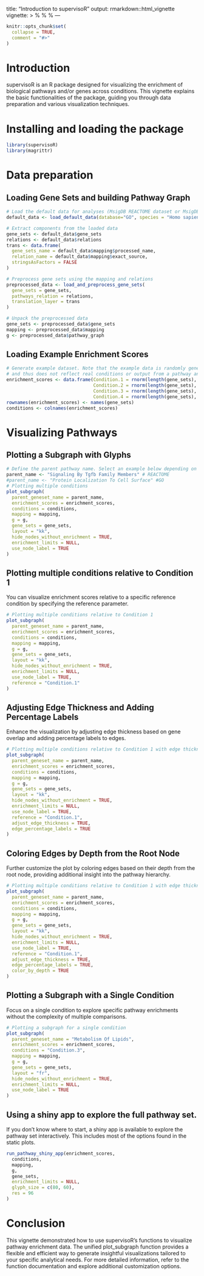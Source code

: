 
title: "Introduction to supervisoR"
output: rmarkdown::html_vignette
vignette: >
  %\VignetteIndexEntry{Introduction}
  %\VignetteEngine{knitr::rmarkdown}
  %\VignetteEncoding{UTF-8}
---

```{r, include = FALSE}
knitr::opts_chunk$set(
  collapse = TRUE,
  comment = "#>"
)
```

# Introduction

supervisoR is an R package designed for visualizing the enrichment of biological pathways and/or genes across conditions. This vignette explains the basic functionalities of the package, guiding you through data preparation and various visualization techniques.

# Installing and loading the package

```{r setup}
library(supervisoR)
library(magrittr)
```

# Data preparation
## Loading Gene Sets and building Pathway Graph
```{r}
# Load the default data for analyses (MsigDB REACTOME dataset or MsigDB GOBP terms). This data is already preprocessed.
default_data <- load_default_data(database="GO", species = "Homo sapiens")

# Extract components from the loaded data
gene_sets <- default_data$gene_sets
relations <- default_data$relations
trans <- data.frame(
  gene_sets_name = default_data$mapping$processed_name,
  relation_name = default_data$mapping$exact_source,
  stringsAsFactors = FALSE
)

# Preprocess gene sets using the mapping and relations
preprocessed_data <- load_and_preprocess_gene_sets(
  gene_sets = gene_sets,
  pathways_relation = relations,
  translation_layer = trans
)

# Unpack the preprocessed data
gene_sets <- preprocessed_data$gene_sets
mapping <- preprocessed_data$mapping
g <- preprocessed_data$pathway_graph
```

## Loading Example Enrichment Scores
```{r}
# Generate example dataset. Note that the example data is randomly generated using rnorm(length(gene_sets), sd = 0.25)
# and thus does not reflect real conditions or output from a pathway analysis.
enrichment_scores <- data.frame(Condition.1 = rnorm(length(gene_sets), sd = 0.25),
                                Condition.2 = rnorm(length(gene_sets), sd = 0.25),
                                Condition.3 = rnorm(length(gene_sets), sd = 0.25),
                                Condition.4 = rnorm(length(gene_sets), sd = 0.25))
rownames(enrichment_scores) <- names(gene_sets)
conditions <- colnames(enrichment_scores)
```

# Visualizing Pathways
## Plotting a Subgraph with Glyphs
```{r}
# Define the parent pathway name. Select an example below depending on whether it is a reactome or GO graph.
parent_name <- "Signaling By Tgfb Family Members" # REACTOME
#parent_name <- "Protein Localization To Cell Surface" #GO
# Plotting multiple conditions
plot_subgraph(
  parent_geneset_name = parent_name,
  enrichment_scores = enrichment_scores,
  conditions = conditions,
  mapping = mapping,
  g = g,
  gene_sets = gene_sets,
  layout = "kk",
  hide_nodes_without_enrichment = TRUE,
  enrichment_limits = NULL,
  use_node_label = TRUE
)
```

## Plotting multiple conditions relative to Condition 1
You can visualize enrichment scores relative to a specific reference condition by specifying the reference parameter.
```{r}
# Plotting multiple conditions relative to Condition 1
plot_subgraph(
  parent_geneset_name = parent_name,
  enrichment_scores = enrichment_scores,
  conditions = conditions,
  mapping = mapping,
  g = g,
  gene_sets = gene_sets,
  layout = "kk",
  hide_nodes_without_enrichment = TRUE,
  enrichment_limits = NULL,
  use_node_label = TRUE,
  reference = "Condition.1"
)
```

## Adjusting Edge Thickness and Adding Percentage Labels
Enhance the visualization by adjusting edge thickness based on gene overlap and adding percentage labels to edges.
```{r}
# Plotting multiple conditions relative to Condition 1 with edge thickness and labels
plot_subgraph(
  parent_geneset_name = parent_name,
  enrichment_scores = enrichment_scores,
  conditions = conditions,
  mapping = mapping,
  g = g,
  gene_sets = gene_sets,
  layout = "kk",
  hide_nodes_without_enrichment = TRUE,
  enrichment_limits = NULL,
  use_node_label = TRUE,
  reference = "Condition.1",
  adjust_edge_thickness = TRUE,
  edge_percentage_labels = TRUE
)
```

## Coloring Edges by Depth from the Root Node
Further customize the plot by coloring edges based on their depth from the root node, providing additional insight into the pathway hierarchy.

```{r}
# Plotting multiple conditions relative to Condition 1 with edge thickness, labels, and color by depth
plot_subgraph(
  parent_geneset_name = parent_name,
  enrichment_scores = enrichment_scores,
  conditions = conditions,
  mapping = mapping,
  g = g,
  gene_sets = gene_sets,
  layout = "kk",
  hide_nodes_without_enrichment = TRUE,
  enrichment_limits = NULL,
  use_node_label = TRUE,
  reference = "Condition.1",
  adjust_edge_thickness = TRUE,
  edge_percentage_labels = TRUE,
  color_by_depth = TRUE
)
```
## Plotting a Subgraph with a Single Condition
Focus on a single condition to explore specific pathway enrichments without the complexity of multiple comparisons.

```{r}
# Plotting a subgraph for a single condition
plot_subgraph(
  parent_geneset_name = "Metabolism Of Lipids",
  enrichment_scores = enrichment_scores,
  conditions = "Condition.3",
  mapping = mapping,
  g = g,
  gene_sets = gene_sets,
  layout = "fr",
  hide_nodes_without_enrichment = TRUE,
  enrichment_limits = NULL,
  use_node_label = TRUE
)
```

## Using a shiny app to explore the full pathway set. 
If you don't know where to start, a shiny app is available to explore the pathway set interactively. This includes most of the options found in the static plots.
```{r}
run_pathway_shiny_app(enrichment_scores,
  conditions,
  mapping,
  g,
  gene_sets,
  enrichment_limits = NULL,
  glyph_size = c(80, 60),
  res = 96
)
```
# Conclusion
This vignette demonstrated how to use supervisoR's functions to visualize pathway enrichment data. The unified plot_subgraph function provides a flexible and efficient way to generate insightful visualizations tailored to your specific analytical needs. For more detailed information, refer to the function documentation and explore additional customization options.
